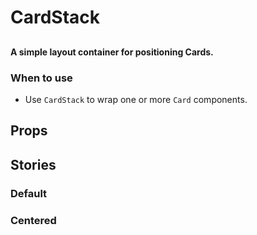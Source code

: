 
# CardStack

##

<h4>
	A simple layout container for positioning Cards.
</h4>

<Canvas of={ComponentStories.Default} />

### When to use 
- Use `CardStack` to wrap one or more `Card` components.

## Props

<ArgTypes of={CardStack} />

## Stories

### Default 

<Canvas of={ComponentStories.Default} />

### Centered

<Canvas of={ComponentStories.Centered} />
